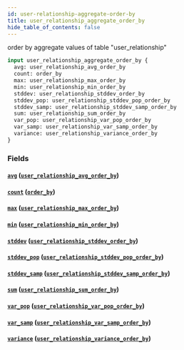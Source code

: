 ```yaml
---
id: user-relationship-aggregate-order-by
title: user_relationship_aggregate_order_by
hide_table_of_contents: false
---
```


order by aggregate values of table "user_relationship"

```graphql
input user_relationship_aggregate_order_by {
  avg: user_relationship_avg_order_by
  count: order_by
  max: user_relationship_max_order_by
  min: user_relationship_min_order_by
  stddev: user_relationship_stddev_order_by
  stddev_pop: user_relationship_stddev_pop_order_by
  stddev_samp: user_relationship_stddev_samp_order_by
  sum: user_relationship_sum_order_by
  var_pop: user_relationship_var_pop_order_by
  var_samp: user_relationship_var_samp_order_by
  variance: user_relationship_variance_order_by
}
```

### Fields

#### [`avg`](#) ([`user_relationship_avg_order_by`](../inputs/user-relationship-avg-order-by))

#### [`count`](#) ([`order_by`](../enums/order-by))

#### [`max`](#) ([`user_relationship_max_order_by`](../inputs/user-relationship-max-order-by))

#### [`min`](#) ([`user_relationship_min_order_by`](../inputs/user-relationship-min-order-by))

#### [`stddev`](#) ([`user_relationship_stddev_order_by`](../inputs/user-relationship-stddev-order-by))

#### [`stddev_pop`](#) ([`user_relationship_stddev_pop_order_by`](../inputs/user-relationship-stddev-pop-order-by))

#### [`stddev_samp`](#) ([`user_relationship_stddev_samp_order_by`](../inputs/user-relationship-stddev-samp-order-by))

#### [`sum`](#) ([`user_relationship_sum_order_by`](../inputs/user-relationship-sum-order-by))

#### [`var_pop`](#) ([`user_relationship_var_pop_order_by`](../inputs/user-relationship-var-pop-order-by))

#### [`var_samp`](#) ([`user_relationship_var_samp_order_by`](../inputs/user-relationship-var-samp-order-by))

#### [`variance`](#) ([`user_relationship_variance_order_by`](../inputs/user-relationship-variance-order-by))
